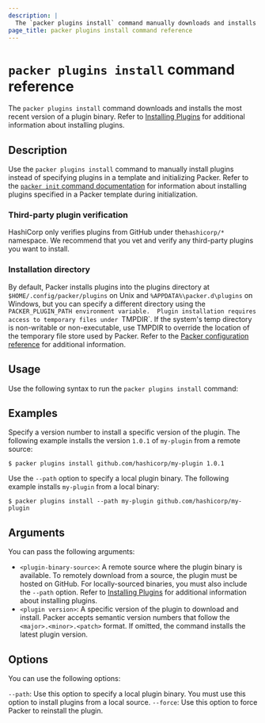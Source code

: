 ```yaml
---
description: |
  The `packer plugins install` command manually downloads and installs Packer plugins without having to update and initialize a build template. 
page_title: packer plugins install command reference
---
```


# `packer plugins install` command reference

The `packer plugins install` command downloads and installs the most recent version of a plugin binary. Refer to [Installing Plugins](/packer/docs/plugins/install) for additional information about installing plugins.

## Description

Use the `packer plugins install` command to manually install plugins instead of specifying plugins in a template and initializing Packer. Refer to the [`packer init` command documentation](/packer/docs/commands/init) for information about installing plugins specified in a Packer template during initialization.

### Third-party plugin verification

HashiCorp only verifies plugins from GitHub under the`hashicorp/*` namespace. We recommend that you vet and verify any third-party plugins you want to install.

### Installation directory

By default, Packer installs plugins into the plugins directory at `$HOME/.config/packer/plugins` on Unix and `%APPDATA%\packer.d\plugins` on Windows, but you can specify a different directory using the `PACKER_PLUGIN_PATH environment variable. 
Plugin installation requires access to temporary files under `TMPDIR`. If the system's temp directory is non-writable or non-executable, use TMPDIR to override the location of the temporary file store used by Packer.
Refer to the [Packer configuration reference](/packer/docs/configure) for additional information.

## Usage

Use the following syntax to run the `packer plugins install` command:

## Examples

Specify a version number to install a specific version of the plugin. The following example installs the version `1.0.1` of `my-plugin` from a remote source:

```shell-session
$ packer plugins install github.com/hashicorp/my-plugin 1.0.1
```

Use the `--path` option to specify a local plugin binary. The following example installs `my-plugin` from a local binary:

```shell-session
$ packer plugins install --path my-plugin github.com/hashicorp/my-plugin
```

## Arguments

You can pass the following arguments:

- `<plugin-binary-source>`: A remote source where the plugin binary is available. To remotely download from a source, the plugin must be hosted on GitHub. For locally-sourced binaries, you must also include the `--path` option. Refer to [Installing Plugins](/packer/docs/plugins/install) for additional information about installing plugins.
- `<plugin version>`: A specific version of the plugin to download and install. Packer accepts semantic version numbers that follow the `<major>.<minor>.<patch>` format. If omitted, the command installs the latest plugin version.

## Options

You can use the following options:

`--path`: Use this option to specify a local plugin binary. You must use this option to install plugins from a local source.
`--force`: Use this option to force Packer to reinstall the plugin.

